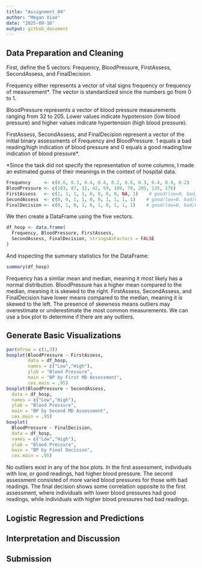 ```yaml
---
title: "Assignment_04"
author: "Megan Xiao"
date: "2025-09-16"
output: github_document
---
```


## Data Preparation and Cleaning

First, define the 5 vectors: Frequency, BloodPressure, FirstAssess, SecondAssess, and FinalDecision.

Frequency either represents a vector of vital signs frequency or frequency of measurement*. The vector is standardized since the numbers go from 0 to 1.

BloodPressure represents a vector of blood pressure measurements ranging from 32 to 205. Lower values indicate hypotension (low blood pressure) and higher values indicate hypertension (high blood pressure).

FirstAssess, SecondAssess, and FinalDecision represent a vector of the initial binary assessments of Frequency and BloodPressure. 1 equals a bad reading/high indication of blood pressure and 0 equals a good reading/low indication of blood pressure*.

*Since the task did not specify the representation of some columns, I made an estimated guess of their meanings in the context of hospital data.

```r
Frequency     <- c(0.6, 0.3, 0.4, 0.4, 0.2, 0.6, 0.3, 0.4, 0.9, 0.2)
BloodPressure <- c(103, 87, 32, 42, 59, 109, 78, 205, 135, 176)
FirstAssess   <- c(1, 1, 1, 1, 0, 0, 0, 0, NA, 1)    # good/low=0, bad/high=1
SecondAssess  <- c(0, 0, 1, 1, 0, 0, 1, 1, 1, 1)    # good/low=0, bad/high=1
FinalDecision <- c(0, 1, 0, 1, 0, 1, 0, 1, 1, 1)    # good/low=0, bad/high=1
```

We then create a DataFrame using the five vectors.

```r
df_hosp <- data.frame(
  Frequency, BloodPressure, FirstAssess,
  SecondAssess, FinalDecision, stringsAsFactors = FALSE
)

```

And inspecting the summary statistics for the DataFrame:
```r
summary(df_hosp)
```
Frequency has a similar mean and median, meaning it most likely has a normal distribution. BloodPressure has a higher mean compared to the median, meaning it is skewed to the right. FirstAssess, SecondAssess, and FinalDecision have lower means compared to the median, meaning it is skewed to the left.
The presence of skewness means outliers may overestimate or underestimate the most common measurements. We can use a box plot to determine if there are any outliers.

## Generate Basic Visualizations
```r
par(mfrow = c(1,3))
boxplot(BloodPressure ~ FirstAssess,
        data = df_hosp,
        names = c("Low","High"),
        ylab = "Blood Pressure",
        main = "BP by First MD Assessment",
        cex.main = .95)
boxplot(BloodPressure ~ SecondAssess,
  data = df_hosp,
  names = c("Low","High"),
  ylab = "Blood Pressure",
  main = "BP by Second MD Assessment",
  cex.main = .95)
boxplot(
  BloodPressure ~ FinalDecision,
  data = df_hosp,
  names = c("Low","High"),
  ylab = "Blood Pressure",
  main = "BP by Final Decision",
  cex.main = .95)
```
No outliers exist in any of the box plots. In the first assessment, individuals with low, or good readings, had higher blood pressure. The second assessment consisted of more varied blood pressures for those with bad readings. The final decision shows some correlation opposite to the first assessment, where individuals with lower blood pressures had good readings, while individuals with higher blood pressures had bad readings.


## Logistic Regression and Predictions

## Interpretation and Discussion

## Submission